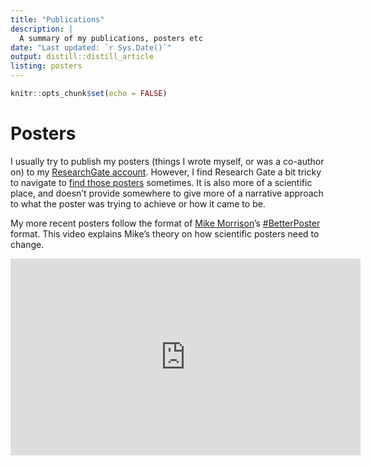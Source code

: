 ```yaml
---
title: "Publications"
description: |
  A summary of my publications, posters etc
date: "Last updated: `r Sys.Date()`"
output: distill::distill_article
listing: posters
---
```


```r
knitr::opts_chunk$set(echo = FALSE)
```

# Posters

I usually try to publish my posters (things I wrote myself, or was a co-author on) to my [ResearchGate account](https://www.researchgate.net/profile/Calum-Polwart). However, I find Research Gate a bit tricky to navigate to [find those posters](https://www.researchgate.net/profile/Calum-Polwart/publications) sometimes. It is also more of a scientific place, and doesn't provide somewhere to give more of a narrative approach to what the poster was trying to achieve or how it came to be.

My more recent posters follow the format of [Mike Morrison](https://www.youtube.com/redirect?event=video_description&redir_token=QUFFLUhqbU15LUhyNm1lMmFBOXE4Y1JVU3poQXVpclZ4Z3xBQ3Jtc0trVVhjSTRYbm1KdTM1WjB6R2pvekYzbmxPY0dsWmtBYjZrWGtVWjlCUGx6VzRUeVkxVXBoMDJFTkM1WE9lTTVBUDlmVWtOeld2N3VlRG1ONjVVMFVnTG1PR0tGaXRCTVdtV1BHT3dzWkcwN3lGQjAxaw&q=https%3A%2F%2Ftwitter.com%2Fmikemorrison)'s [\#BetterPoster](https://osf.io/ef53g/​) format. This video explains Mike's theory on how scientific posters need to change.

<iframe width="560" height="315" src="https://www.youtube.com/embed/1RwJbhkCA58" frameborder="0" allow="accelerometer; autoplay; clipboard-write; encrypted-media; gyroscope; picture-in-picture" allowfullscreen>

</iframe>